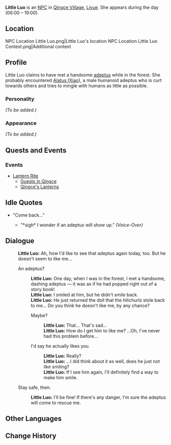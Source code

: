 {{Meta
<!-- REMOVE THIS TEMPLATE AFTER ADDING MISSING INFO -->
|missing_NPC_profile  = yes
}}
{{Character Infobox
|type             = NPC
|region           = Liyue
|image            = NPC Little Luo.png
}}
'''Little Luo''' is an [[NPC]] in [[Qingce Village]], [[Liyue]]. She appears during the day (06:00 – 19:00).

==Location==
<gallery hideaddbutton="true" captionalign="center">
NPC Location Little Luo.png|Little Luo's location
NPC Location Little Luo Context.png|Additional context
</gallery>

==Profile==
<!-- detailed story/lore information goes here -->
Little Luo claims to have met a handsome [[adeptus]] while in the forest. She probably encountered [[Xiao|Alatus (Xiao)]], a male humanoid adeptus who is curt towards others and tries to mingle with humans as little as possible.

===Personality===
''(To be added.)''

===Appearance===
''(To be added.)''

==Quests and Events==
===Events===
* [[Lantern Rite]]
** [[Guests in Qingce]]
** [[Qingce's Lanterns]]

==Idle Quotes==
* "Come back..."
** {{A|VO Little Luo 01.ogg}} "*sigh* I wonder if an adeptus will show up." ''(Voice-Over)''

==Dialogue==
{{Dialogue start}}
:'''Little Luo:''' Ah, how I'd like to see that adeptus again today, too. But he doesn't seem to like me...
:{{DIcon}} An adeptus?
::'''Little Luo:''' One day, when I was in the forest, I met a handsome, dashing adeptus &mdash; it was as if he had popped right out of a story book!
::'''Little Luo:''' I smiled at him, but he didn't smile back.
::'''Little Luo:''' He just returned the doll that the hilichurls stole back to me... Do you think he doesn't like me, by any chance?
::{{DIcon}} Maybe?
:::'''Little Luo:''' That... That's sad...
:::'''Little Luo:''' How do I get him to like me? ...Oh, I've never had this problem before...
::{{DIcon}} I'd say he actually likes you.
:::'''Little Luo:''' Really?
:::'''Little Luo:''' ...I did think about it as well, does he just not like smiling?
:::'''Little Luo:''' If I see him again, I'll definitely find a way to make him smile.
:{{DIcon}} Stay safe, then.
::'''Little Luo:''' I'll be fine! If there's any danger, I'm sure the adeptus will come to rescue me.
{{Dialogue end}}

==Other Languages==
{{Other Languages
|default_hidden = 1
|en      = Little Luo
|zhs     = 罗小妹
|zhs_rm  = Luó Xiǎomèi
|zht     = 羅小妹
|zht_rm  = Luó Xiǎomèi
|ja      = 羅小妹
|ja_rm   = Ra Shoumai{{Assumed}}
|ko      = 라라
|ko_rm   = Rara
|es      = Pequeña Luo
|fr      = Petite Luo
|ru      = Малышка Ло
|th      = Little Luo
|vi      = Bé Luo
|de      = Junge Luo
|id      = Little Luo
|pt      = Pequena Luo
}}

==Change History==
{{Change History|1.0}}
